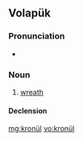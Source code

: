 ==Volapük==

===Pronunciation===
* {{IPA|/kɾoˈnyl/|lang=vo}}

===Noun===
{{vo-noun}}
 
# [[wreath]]

====Declension====
{{vo-decl-noun}}

[[mg:kronül]]
[[vo:kronül]]